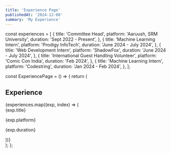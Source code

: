 ```yaml
---
title: 'Experience Page'
publishedAt: '2024-12-08'
summary: 'My Experience'
---
```



const experiences = [
  {
    title: 'Committee Head',
    platform: 'Aaruush, SRM University',
    duration: 'Sept 2022 - Present',
  },
  {
    title: 'Machine Learning Intern',
    platform: 'Prodigy InfoTech',
    duration: 'June 2024 - July 2024',
  },
  {
    title: 'Web Development Intern',
    platform: 'ShadowFox',
    duration: 'June 2024 - July 2024',
  },
  {
    title: 'International Guest Handling Volunteer',
    platform: 'Comic Con India',
    duration: 'Feb 2024',
  },
  {
    title: 'Machine Learning Intern',
    platform: 'Codestring',
    duration: 'Jan 2024 - Feb 2024',
  },
];

const ExperiencePage = () => {
  return (
    <section className={styles.experienceSection} id="experience">
      <h2 className={styles.sectionTitle}>Experience</h2>
      <div className={styles.educationContainer}>
        {experiences.map((exp, index) => (
          <div className={styles.educationData} key={index}>
            <div className={styles.educationNames}>
              <span className={styles.educationName}>{exp.title}</span>
              <p className={styles.educationPlatform}>{exp.platform}</p>
              <p className={styles.educationDuration}>{exp.duration}</p>
            </div>
          </div>
        ))}
      </div>
    </section>
  );
};

